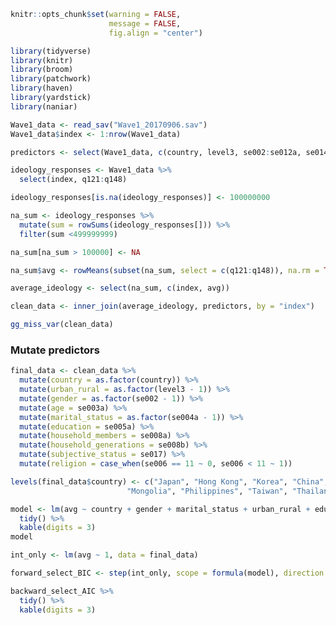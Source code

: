 ```r
knitr::opts_chunk$set(warning = FALSE, 
                      message = FALSE, 
                      fig.align = "center")
```

```r
library(tidyverse)
library(knitr)
library(broom)
library(patchwork)
library(haven)
library(yardstick)
library(naniar)
```

```r
Wave1_data <- read_sav("Wave1_20170906.sav")
Wave1_data$index <- 1:nrow(Wave1_data)

predictors <- select(Wave1_data, c(country, level3, se002:se012a, se014:pgnum, index))
```

```r
ideology_responses <- Wave1_data %>%
  select(index, q121:q148)
```

```r
ideology_responses[is.na(ideology_responses)] <- 100000000
```

```r
na_sum <- ideology_responses %>%
  mutate(sum = rowSums(ideology_responses[])) %>%
  filter(sum <499999999)

na_sum[na_sum > 100000] <- NA

na_sum$avg <- rowMeans(subset(na_sum, select = c(q121:q148)), na.rm = TRUE)

average_ideology <- select(na_sum, c(index, avg))
```

```r
clean_data <- inner_join(average_ideology, predictors, by = "index")
```

```r
gg_miss_var(clean_data)
```

### Mutate predictors

```r
final_data <- clean_data %>%
  mutate(country = as.factor(country)) %>%
  mutate(urban_rural = as.factor(level3 - 1)) %>%
  mutate(gender = as.factor(se002 - 1)) %>%
  mutate(age = se003a) %>%
  mutate(marital_status = as.factor(se004a - 1)) %>%
  mutate(education = se005a) %>%
  mutate(household_members = se008a) %>%
  mutate(household_generations = se008b) %>%
  mutate(subjective_status = se017) %>%
  mutate(religion = case_when(se006 == 11 ~ 0, se006 < 11 ~ 1))

levels(final_data$country) <- c("Japan", "Hong Kong", "Korea", "China",
                          "Mongolia", "Philippines", "Taiwan", "Thailand")
```

```r
model <- lm(avg ~ country + gender + marital_status + urban_rural + education + household_members + household_generations + subjective_status, data = final_data) %>%
  tidy() %>%
  kable(digits = 3)
model
```

```r
int_only <- lm(avg ~ 1, data = final_data)

forward_select_BIC <- step(int_only, scope = formula(model), direction = "forward", k = log(nrow(final_data)))

backward_select_AIC %>%
  tidy() %>%
  kable(digits = 3)
```

